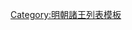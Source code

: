 {{ming|title=明朝明成祖趙國諸王|ed=明成祖趙國|head=[[永乐 (明朝)|永樂]]二年（[[1404年]]）封。[[洪熙]]元年（[[1425年]]）就藩[[河南等處承宣布政使司|河南]][[彰德府]]|
{{ming/title}}
{{ming/list|趙簡王|[[朱高燧]]|朱棣、嫡三子|[[1404年]]─[[1431年]]|永樂二年封。洪熙元年就藩彰德府。[[宣德]]六年薨。}}
{{ming/list|趙悼僖世子|[[趙悼僖世子|朱瞻{{僻字|𰉠|⿰土叐}}]]|朱高燧、嫡一子|  |永樂二十二年封。宣德二年卒。}}
{{ming/list|趙惠王|[[朱瞻塙]]|朱高燧、嫡二子|[[1432年]]─[[1455年]]|永樂二十二年封[[安陽國 (明)|安陽]]王，宣德七年襲封。[[景泰 (年号)|景泰]]五年薨。}}
{{ming/list|趙悼王|[[朱祁鎡]]|朱瞻塙、嫡一子|[[1456年]]─[[1460年]]|景泰六年襲封。[[天顺 (明朝)|天順]]四年薨。}}
{{ming/list|趙靖王|[[朱見灂]]|朱祁鎡、庶一子|[[1465年]]─[[1502年]]|[[成化]]元年襲封。[[弘治 (明朝)|弘治]]十五年薨。}}
{{ming/list|趙莊王|[[朱祐棌]]|朱見灂、庶三子|[[1503年]]─[[1518年]]|弘治五年封[[清流國 (明)|清流]]王，弘治十六年襲封。[[正德 (明朝)|正德]]十三年薨。}}
{{ming/list|趙康王|[[朱厚煜]]|朱祐棌、嫡一子|[[1521年]]─[[1560年]]|正德十六年襲封。[[嘉靖]]三十九年薨。}}
{{ming/list|趙恭王|[[朱載培]]|朱厚煜、庶一子|追封|嘉靖十年封[[獲嘉國 (明)|獲嘉]]王。十六年薨，諡昭定。後以孫常清襲趙封，進封親王，改諡曰恭。}}
{{ming/list|趙安王|[[朱翊錙]]|朱載培、庶一子|追封|嘉靖二十八年封世孫。三十八年薨。以子常清襲封。追封王，諡曰安。}}
{{ming/note|附趙國宗理}}
{{ming/list|趙府宗理|[[朱載垸]]|朱厚煜、庶四子|[[1561年]]—[[1565年]]|嘉靖十九年封成皐王，三十九年因載培薨，次年三月暫兼理趙府事。四十四年還政。}}
{{ming/note|趙國續封}}
{{ming/list|趙穆王|[[朱常清 (趙王)|朱常清]]|朱翊錙、嫡一子|[[1565年]]─[[1614年]]|嘉靖四十四年襲封。[[萬曆]]四十二年薨。}}
{{ming/list|趙世子|[[朱由松]]|朱常清、嫡一子|  |萬曆十三年封世子。四十二年未襲薨。無子。}}
{{ming/list|趙順王|[[朱由桂 (趙順王)|朱由桂]]|朱常清、庶七子|  |萬曆二十七年封壽光王。三十六年薨，諡昭敬。後以子慈𢣴襲封，於天啓五年追封謚爲趙順王。}}
{{ming/list|趙王|[[朱慈𢣴]]|朱由桂、嫡一子|[[1617年]]─16??年|萬曆中改封世孫。四十五年嗣封。崇禎初薨。無嗣。}}
{{ming/list|趙恪王|[[朱常㳛]]|朱翊錝、庶一子|[[1632年]]─[[1644年]]|成臯昭裕王[[朱翊錝]]子。初封[[成臯國 (明)|成臯]]王長孫。萬曆十五年襲封成臯王。崇禎五年進襲趙王。十七年[[李自成]]陷彰德府後被殺。[[弘光]]時諡。}}
{{ming/list|趙王|[[朱由棪]]|朱常㳛、子|[[1646年]]─[[1647年]]|[[隆武]]二年四月襲封。[[永曆 (南明)|永曆]]元年十二月薨。}}
}}<noinclude>
[[Category:明朝諸王列表模板]]
</noinclude>